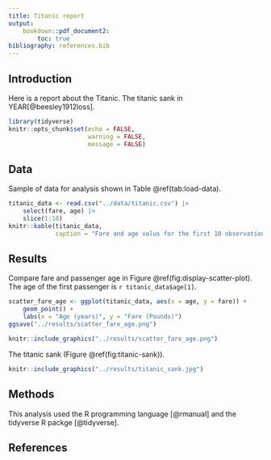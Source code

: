 ```yaml
---
title: Titanic report
output: 
    bookdown::pdf_document2:
        toc: true
bibliography: references.bib
---
```

## Introduction

Here is a report about the Titanic. The titanic sank in YEAR[@beesley1912loss].

```r
library(tidyverse)
knitr::opts_chunk$set(echo = FALSE,
                      warning = FALSE,
                      message = FALSE)
```

## Data

Sample of data for analysis shown in Table \@ref(tab:load-data).

```r
titanic_data <- read.csv("../data/titanic.csv") |> 
    select(fare, age) |> 
    slice(1:10)
knitr::kable(titanic_data,
             caption = "Fare and age valus for the first 10 observations in the Titanic dataset")
```

## Results

Compare fare and passenger age in Figure \@ref(fig:display-scatter-plot).
The age of the first passenger is `r titanic_data$age[1]`.

``` r
scatter_fare_age <- ggplot(titanic_data, aes(x = age, y = fare)) +
    geom_point() +
    labs(x = "Age (years)", y = "Fare (Pounds)")
ggsave("../results/scatter_fare_age.png")
```

``` r
knitr::include_graphics("../results/scatter_fare_age.png")
```

The titanic sank (Figure \@ref(fig:titanic-sank)).

```r
knitr::include_graphics("../results/titanic_sank.jpg")
```

## Methods

This analysis used the R programming language [@rmanual] and the tidyverse R packge [@tidyverse].

## References
